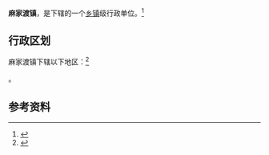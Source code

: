 {{中国乡级行政区|42/03/23/102/000}}

'''麻家渡镇'''，是{{PRC admin/fullname|42/03/23/102/000|3}}下辖的一个[[乡镇|乡镇]]级行政单位。<ref>{{PRC admin/ref sgc|{{PRC admin/parent|42/03/23/102/000}}}}</ref>

== 行政区划 ==

麻家渡镇下辖以下地区：<ref>{{PRC admin/ref sgc|42/03/23/102/000}}</ref>

{{PRC admin/children|42/03/23/102/000}}。

== 参考资料 ==

{{reflist}}

{{行政区划小作品}}
{{PRC admin/navcat|42/03/23/102/000}}